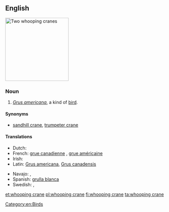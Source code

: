 ==English==
[[Image:WhoopingCrane23.jpg|thumb|right|200px|Two whooping cranes]]
{{wikipedia}}
{{wikispecies|Grus americana}}
===Noun===
{{en-noun|head=[[whooping]] [[crane]]}}

# ''[[Grus americana]]'', a kind of [[bird]].

====Synonyms====
* [[sandhill crane]], [[trumpeter crane]]

====Translations====
{{trans-top|Grus americana}}
* Dutch: {{t+|nl|kraanvogel|m}}
* French: [[grue canadienne]] {{f}}, [[grue américaine]] {{f}}
* Irish: {{t-|ga|grús Meiriceánach|m}}
* Latin: [[Grus americana]], [[Grus canadensis]]
{{trans-mid}}
* Navajo: {{tø|nv|dééł}}, {{tø|nv|tóniłhę́ęshii}}
* Spanish: [[grulla blanca]] {{f}}
* Swedish: {{t-|sv|prärietrana}}, {{t-|sv|trumpetartrana}}
{{trans-bottom}}

[[Category:en:Birds]]

[[et:whooping crane]]
[[pl:whooping crane]]
[[fi:whooping crane]]
[[ta:whooping crane]]